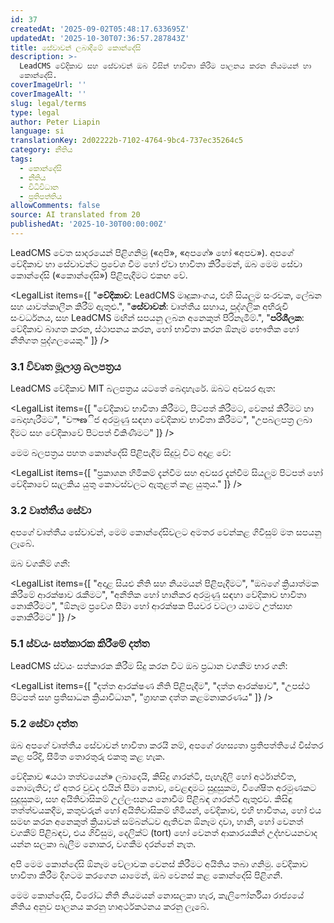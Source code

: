 ```yaml
---
id: 37
createdAt: '2025-09-02T05:48:17.633695Z'
updatedAt: '2025-10-30T07:36:57.287843Z'
title: සේවාවන් ලබාදීමේ කොන්දේසි
description: >-
  LeadCMS වේදිකාව සහ සේවාවන් ඔබ විසින් භාවිතා කිරීම පාලනය කරන නියමයන් හා
  කොන්දේසි.
coverImageUrl: ''
coverImageAlt: ''
slug: legal/terms
type: legal
author: Peter Liapin
language: si
translationKey: 2d02222b-7102-4764-9bc4-737ec35264c5
category: නීතිය
tags:
  - කොන්දේසි
  - නීතිය
  - විධිවිධාන
  - ප්‍රතිපත්තිය
allowComments: false
source: AI translated from 20
publishedAt: '2025-10-30T00:00:00Z'
---
```


<LegalSection title="1. හැඳින්වීම">

LeadCMS වෙත සාදරයෙන් පිළිගනිමු («අපි», «අපගේ» හෝ «අපව»). අපගේ වේදිකාව හා සේවාවන්ට ප්‍රවේශ වීම හෝ ඒවා භාවිතා කිරීමෙන්, ඔබ මෙම සේවා කොන්දේසි («කොන්දේසි») පිළිපැදීමට එකඟ වේ.

</LegalSection>

<LegalSection title="2. නිර්වචන">

<LegalList items={[
  "<strong>වේදිකාව</strong>: LeadCMS මෘදුකාංගය, එහි සියලුම සංරචක, ලේඛන සහ යාවත්කාලීන කිරීම් ඇතුළු.",
  "<strong>සේවාවන්</strong>: වෘත්තීය සහාය, පුද්ගලික අභිරුචි සංවර්ධනය, සහ LeadCMS මඟින් සපයනු ලබන අනෙකුත් පිරිනැමීම්.",
  "<strong>පරිශීලක</strong>: වේදිකාව බාගත කරන, ස්ථාපනය කරන, හෝ භාවිතා කරන ඕනෑම භෞතික හෝ නීතිගත පුද්ගලයෙකු."
]} />

</LegalSection>

<LegalSection title="3. බලපත්‍රය සහ භාවිතා කිරීමේ අයිතිවාසිකම්">

### 3.1 විවෘත මූලාශ්‍ර බලපත්‍රය

LeadCMS වේදිකාව MIT බලපත්‍රය යටතේ බෙදාහැරේ. ඔබට අවසර ඇත:

<LegalList items={[
  "වේදිකාව භාවිතා කිරීමට, පිටපත් කිරීමට, වෙනස් කිරීමට හා බෙදාහැරීමට",
  "වాణිජ අරමුණු සඳහා වේදිකාව භාවිතා කිරීමට",
  "උපබලපත්‍ර ලබා දීමට සහ වේදිකාවේ පිටපත් විකිණීමට"
]} />

මෙම බලපත්‍රය පහත කොන්දේසි පිළිපැදීම සිදුවූ විට අදාළ වේ:

<LegalList items={[
  "ප්‍රකාශන හිමිකම් දැන්වීම සහ අවසර දැන්වීම සියලුම පිටපත් හෝ වේදිකාවේ සැලකිය යුතු කොටස්වලට ඇතුළත් කළ යුතුය."
]} />

### 3.2 වෘත්තීය සේවා

අපගේ වෘත්තීය සේවාවන්, මෙම කොන්දේසිවලට අමතර වෙන්කළ ගිවිසුම් මත සපයනු ලැබේ.

</LegalSection>

<LegalSection title="4. පරිශීලකගේ වගකීම්">

ඔබ වගකීම් ගනී:

<LegalList items={[
  "අදාළ සියළු නීති සහ නියමයන් පිළිපැදීමට",
  "ඔබගේ ක්‍රියාත්මක කිරීමේ ආරක්ෂාව රැකීමට",
  "අනීතික හෝ හානිකර අරමුණු සඳහා වේදිකාව භාවිතා නොකිරීමට",
  "ඕනෑම ප්‍රවේශ සීමා හෝ ආරක්ෂක පියවර වටලා යාමට උත්සාහ නොකිරීමට"
]} />

</LegalSection>

<LegalSection title="5. රහස්‍යභාවය සහ දත්ත">

### 5.1 ස්වයං සත්කාරක කිරීමේ දත්ත

LeadCMS ස්වයං සත්කාරක කිරීම සිදු කරන විට ඔබ ප්‍රධාන වගකීම භාර ගනී:

<LegalList items={[
  "දත්ත ආරක්ෂණ නීති පිළිපැදීම",
  "දත්ත ආරක්ෂාව",
  "උපස්ථ පිටපත් සහ ප්‍රතිසාධන ක්‍රියාවිධාන",
  "ග්‍රාහක දත්ත කළමනාකරණය"
]} />

### 5.2 සේවා දත්ත

ඔබ අපගේ වෘත්තීය සේවාවන් භාවිතා කරයි නම්, අපගේ රහස්‍යතා ප්‍රතිපත්තියේ විස්තර කළ පරිදි, සීමිත තොරතුරු එකතු කළ හැක.

</LegalSection>

<LegalSection title="6. ගාරන්ටි ප්‍රතික්ෂේපය">

<DisclaimerBox>
වේදිකාව «යථා තත්වයෙන්» ලබාදෙයි, කිසිදු ගාරන්ටි, පැහැදිලි හෝ අර්ථාන්විත, නොමැතිව; ඒ අතර වුවද එයින් සීමා නොව, වෙළඳාමට සුදුසුකම, විශේෂිත අරමුණකට සුදුසුකම, සහ අයිතිවාසිකම් උල්ලංඝනය නොවීම පිළිබඳ ගාරන්ටි ඇතුළුව.
</DisclaimerBox>

</LegalSection>

<LegalSection title="7. වගකීම සීමා කිරීම">

<DisclaimerBox>
කිසිඳු තත්ත්වයකදීම, කතුවරුන් හෝ අයිතිවාසිකම් හිමියන්, වේදිකාව, එහි භාවිතය, හෝ එය සමඟ කරන අනෙකුත් ක්‍රියාවන් සම්බන්ධව ඇතිවන ඕනෑම දාවා, හානි, හෝ වෙනත් වගකීම් පිළිබඳව, එය ගිවිසුම, දෙලික්ට් (tort) හෝ වෙනත් ආකාරයකින් උද්භවයනවාද යන්න සලකා බැලීම නොකර, වගකීම දරන්නේ නැත.
</DisclaimerBox>

</LegalSection>

<LegalSection title="8. කොන්දේසිවල වෙනස්කම්">

අපි මෙම කොන්දේසි ඕනෑම වේලාවක වෙනස් කිරීමට අයිතිය තබා ගනිමු. වේදිකාව භාවිතා කිරීම දිගටම කරගෙන යාමෙන්, ඔබ වෙනස් කළ කොන්දේසි පිළිගනී.

</LegalSection>

<LegalSection title="9. අදාළ නීතිය">

මෙම කොන්දේසි, විරෝධ නීති නියමයන් නොසලකා හැර, කැලිෆෝර්නියා රාජ්‍යයේ නීතිය අනුව පාලනය කරනු හාඅර්ථකථනය කරනු ලැබේ.

</LegalSection>

<LegalSection title="10. සම්බන්ධතා">

<ContactInfo type="email" value="legal@leadcms.ai" label="විද්‍යුත් තැපෑල" />

</LegalSection>
